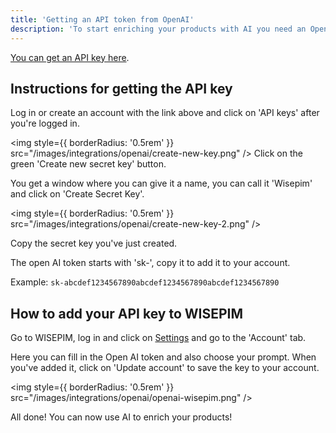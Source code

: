 ```yaml
---
title: 'Getting an API token from OpenAI'
description: 'To start enriching your products with AI you need an OpenAI API Token.'
---
```


[You can get an API key here](https://platform.openai.com/account/api-keys).

## Instructions for getting the API key
Log in or create an account with the link above and click on 'API keys' after you're logged in.

<img
  style={{ borderRadius: '0.5rem' }}
  src="/images/integrations/openai/create-new-key.png"
/>
Click on the green 'Create new secret key' button.

You get a window where you can give it a name, you can call it 'Wisepim' and click on 'Create Secret Key'.

<img
  style={{ borderRadius: '0.5rem' }}
  src="/images/integrations/openai/create-new-key-2.png"
/>

Copy the secret key you've just created.

<ResponseField name="OpenAI Token" type="string" required>
The open AI token starts with 'sk-', copy it to add it to your account.

Example: `sk-abcdef1234567890abcdef1234567890abcdef1234567890`

</ResponseField>


## How to add your API key to WISEPIM

Go to WISEPIM, log in and click on [Settings](https://wisepim.swiftsync.ai/settings) and go to the 'Account' tab. 

Here you can fill in the Open AI token and also choose your prompt.
When you've added it, click on 'Update account' to save the key to your account.


<img
  style={{ borderRadius: '0.5rem' }}
  src="/images/integrations/openai/openai-wisepim.png"
/>

All done! You can now use AI to enrich your products!

